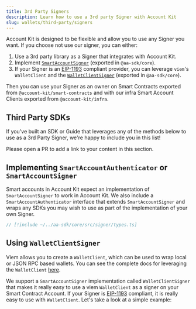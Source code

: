```yaml
---
title: 3rd Party Signers
description: Learn how to use a 3rd party Signer with Account Kit
slug: wallets/third-party/signers
---
```





Account Kit is designed to be flexible and allow you to use any Signer you want. If you choose not use our signer, you can either:

1. Use a 3rd party library as a Signer that integrates with Account Kit.
1. Implement [`SmartAccountSigner`](https://github.com/alchemyplatform/aa-sdk/blob/main/packages/core/src/signer/types.ts#L34) (exported in `@aa-sdk/core`).
1. If your Signer is an [EIP-1193](https://eips.ethereum.org/EIPS/eip-1193) compliant provider, you can leverage `viem`'s `WalletClient` and the [`WalletClientSigner`](/wallets/reference/aa-sdk/core/classes/WalletClientSigner/constructor) (exported in `@aa-sdk/core`).

Then you can use your Signer as an owner on Smart Contracts exported from `@account-kit/smart-contracts` and with our infra Smart Account Clients exported from `@account-kit/infra`.

## Third Party SDKs

<Tip>
If you've built an SDK or Guide that leverages any of the methods below to use as a 3rd Party Signer, we're happy to include you in this list!

Please open a PR to add a link to your content in this section.

</Tip>

## Implementing `SmartAccountAuthenticator` or `SmartAccountSigner`

Smart accounts in Account Kit expect an implementation of `SmartAccountSigner` to work in Account Kit. We also include a `SmartAccountAuthenticator` interface that extends `SmartAccountSigner` and wraps any SDKs you may wish to use as part of the implementation of your own Signer.

```ts [types.ts] twoslash
// [!include ~/../aa-sdk/core/src/signer/types.ts]
```

## Using `WalletClientSigner`

Viem allows you to create a `WalletClient`, which can be used to wrap local or JSON RPC based wallets. You can see the complete docs for leveraging the `WalletClient` [here](https://viem.sh/docs/clients/wallet).

We support a `SmartAccountSigner` implementation called `WalletClientSigner` that makes it really easy to use a viem `WalletClient` as a signer on your Smart Contract Account. If your Signer is [EIP-1193](https://eips.ethereum.org/EIPS/eip-1193) compliant, it is really easy to use with `WalletClient`. Let's take a look at a simple example:

<Markdown src="../../shared/signer/wallet-client-signer.mdx" />
